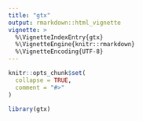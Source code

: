 ```yaml
---
title: "gtx"
output: rmarkdown::html_vignette
vignette: >
  %\VignetteIndexEntry{gtx}
  %\VignetteEngine{knitr::rmarkdown}
  %\VignetteEncoding{UTF-8}
---
```


```r
knitr::opts_chunk$set(
  collapse = TRUE,
  comment = "#>"
)
```

```r
library(gtx)
```
